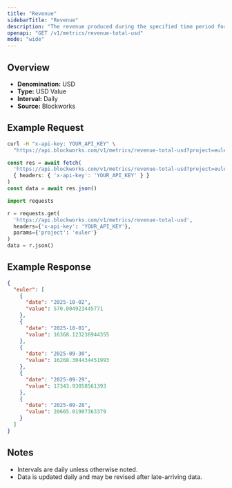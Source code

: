 ```yaml
---
title: "Revenue"
sidebarTitle: "Revenue"
description: "The revenue produced during the specified time period for given project."
openapi: "GET /v1/metrics/revenue-total-usd"
mode: "wide"
---
```


## Overview

- **Denomination:** USD
- **Type:** USD Value
- **Interval:** Daily
- **Source:** Blockworks

## Example Request

<CodeGroup>

```bash cURL
curl -H "x-api-key: YOUR_API_KEY" \
  "https://api.blockworks.com/v1/metrics/revenue-total-usd?project=euler"
```

```typescript TypeScript
const res = await fetch(
  'https://api.blockworks.com/v1/metrics/revenue-total-usd?project=euler',
  { headers: { 'x-api-key': 'YOUR_API_KEY' } }
)
const data = await res.json()
```

```python Python
import requests

r = requests.get(
  'https://api.blockworks.com/v1/metrics/revenue-total-usd',
  headers={'x-api-key': 'YOUR_API_KEY'},
  params={'project': 'euler'}
)
data = r.json()
```

</CodeGroup>

## Example Response

```json
{
  "euler": [
    {
      "date": "2025-10-02",
      "value": 570.004923445771
    },
    {
      "date": "2025-10-01",
      "value": 16368.123236944355
    },
    {
      "date": "2025-09-30",
      "value": 16268.304434451993
    },
    {
      "date": "2025-09-29",
      "value": 17343.93058561393
    },
    {
      "date": "2025-09-28",
      "value": 20665.01907363379
    }
  ]
}
```

## Notes
- Intervals are daily unless otherwise noted.
- Data is updated daily and may be revised after late-arriving data.